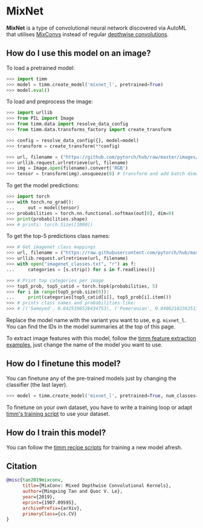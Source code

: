 # MixNet

**MixNet** is a type of convolutional neural network discovered via AutoML that utilises [MixConvs](https://paperswithcode.com/method/mixconv) instead of regular [depthwise convolutions](https://paperswithcode.com/method/depthwise-convolution).

## How do I use this model on an image?

To load a pretrained model:

```py
>>> import timm
>>> model = timm.create_model('mixnet_l', pretrained=True)
>>> model.eval()
```

To load and preprocess the image:

```py 
>>> import urllib
>>> from PIL import Image
>>> from timm.data import resolve_data_config
>>> from timm.data.transforms_factory import create_transform

>>> config = resolve_data_config({}, model=model)
>>> transform = create_transform(**config)

>>> url, filename = ("https://github.com/pytorch/hub/raw/master/images/dog.jpg", "dog.jpg")
>>> urllib.request.urlretrieve(url, filename)
>>> img = Image.open(filename).convert('RGB')
>>> tensor = transform(img).unsqueeze(0) # transform and add batch dimension
```

To get the model predictions:

```py
>>> import torch
>>> with torch.no_grad():
...     out = model(tensor)
>>> probabilities = torch.nn.functional.softmax(out[0], dim=0)
>>> print(probabilities.shape)
>>> # prints: torch.Size([1000])
```

To get the top-5 predictions class names:

```py
>>> # Get imagenet class mappings
>>> url, filename = ("https://raw.githubusercontent.com/pytorch/hub/master/imagenet_classes.txt", "imagenet_classes.txt")
>>> urllib.request.urlretrieve(url, filename) 
>>> with open("imagenet_classes.txt", "r") as f:
...     categories = [s.strip() for s in f.readlines()]

>>> # Print top categories per image
>>> top5_prob, top5_catid = torch.topk(probabilities, 5)
>>> for i in range(top5_prob.size(0)):
...     print(categories[top5_catid[i]], top5_prob[i].item())
>>> # prints class names and probabilities like:
>>> # [('Samoyed', 0.6425196528434753), ('Pomeranian', 0.04062102362513542), ('keeshond', 0.03186424449086189), ('white wolf', 0.01739676296710968), ('Eskimo dog', 0.011717947199940681)]
```

Replace the model name with the variant you want to use, e.g. `mixnet_l`. You can find the IDs in the model summaries at the top of this page.

To extract image features with this model, follow the [timm feature extraction examples](https://rwightman.github.io/pytorch-image-models/feature_extraction/), just change the name of the model you want to use.

## How do I finetune this model?

You can finetune any of the pre-trained models just by changing the classifier (the last layer).

```py
>>> model = timm.create_model('mixnet_l', pretrained=True, num_classes=NUM_FINETUNE_CLASSES)
```
To finetune on your own dataset, you have to write a training loop or adapt [timm's training
script](https://github.com/rwightman/pytorch-image-models/blob/master/train.py) to use your dataset.

## How do I train this model?

You can follow the [timm recipe scripts](https://rwightman.github.io/pytorch-image-models/scripts/) for training a new model afresh.

## Citation

```BibTeX
@misc{tan2019mixconv,
      title={MixConv: Mixed Depthwise Convolutional Kernels}, 
      author={Mingxing Tan and Quoc V. Le},
      year={2019},
      eprint={1907.09595},
      archivePrefix={arXiv},
      primaryClass={cs.CV}
}
```

<!--
Type: model-index
Collections:
- Name: MixNet
  Paper:
    Title: 'MixConv: Mixed Depthwise Convolutional Kernels'
    URL: https://paperswithcode.com/paper/mixnet-mixed-depthwise-convolutional-kernels
Models:
- Name: mixnet_l
  In Collection: MixNet
  Metadata:
    FLOPs: 738671316
    Parameters: 7330000
    File Size: 29608232
    Architecture:
    - Batch Normalization
    - Dense Connections
    - Dropout
    - Global Average Pooling
    - Grouped Convolution
    - MixConv
    - Squeeze-and-Excitation Block
    - Swish
    Tasks:
    - Image Classification
    Training Techniques:
    - MNAS
    Training Data:
    - ImageNet
    ID: mixnet_l
    Crop Pct: '0.875'
    Image Size: '224'
    Interpolation: bicubic
  Code: https://github.com/rwightman/pytorch-image-models/blob/9a25fdf3ad0414b4d66da443fe60ae0aa14edc84/timm/models/efficientnet.py#L1669
  Weights: https://github.com/rwightman/pytorch-image-models/releases/download/v0.1-weights/mixnet_l-5a9a2ed8.pth
  Results:
  - Task: Image Classification
    Dataset: ImageNet
    Metrics:
      Top 1 Accuracy: 78.98%
      Top 5 Accuracy: 94.18%
- Name: mixnet_m
  In Collection: MixNet
  Metadata:
    FLOPs: 454543374
    Parameters: 5010000
    File Size: 20298347
    Architecture:
    - Batch Normalization
    - Dense Connections
    - Dropout
    - Global Average Pooling
    - Grouped Convolution
    - MixConv
    - Squeeze-and-Excitation Block
    - Swish
    Tasks:
    - Image Classification
    Training Techniques:
    - MNAS
    Training Data:
    - ImageNet
    ID: mixnet_m
    Crop Pct: '0.875'
    Image Size: '224'
    Interpolation: bicubic
  Code: https://github.com/rwightman/pytorch-image-models/blob/9a25fdf3ad0414b4d66da443fe60ae0aa14edc84/timm/models/efficientnet.py#L1660
  Weights: https://github.com/rwightman/pytorch-image-models/releases/download/v0.1-weights/mixnet_m-4647fc68.pth
  Results:
  - Task: Image Classification
    Dataset: ImageNet
    Metrics:
      Top 1 Accuracy: 77.27%
      Top 5 Accuracy: 93.42%
- Name: mixnet_s
  In Collection: MixNet
  Metadata:
    FLOPs: 321264910
    Parameters: 4130000
    File Size: 16727982
    Architecture:
    - Batch Normalization
    - Dense Connections
    - Dropout
    - Global Average Pooling
    - Grouped Convolution
    - MixConv
    - Squeeze-and-Excitation Block
    - Swish
    Tasks:
    - Image Classification
    Training Techniques:
    - MNAS
    Training Data:
    - ImageNet
    ID: mixnet_s
    Crop Pct: '0.875'
    Image Size: '224'
    Interpolation: bicubic
  Code: https://github.com/rwightman/pytorch-image-models/blob/9a25fdf3ad0414b4d66da443fe60ae0aa14edc84/timm/models/efficientnet.py#L1651
  Weights: https://github.com/rwightman/pytorch-image-models/releases/download/v0.1-weights/mixnet_s-a907afbc.pth
  Results:
  - Task: Image Classification
    Dataset: ImageNet
    Metrics:
      Top 1 Accuracy: 75.99%
      Top 5 Accuracy: 92.79%
- Name: mixnet_xl
  In Collection: MixNet
  Metadata:
    FLOPs: 1195880424
    Parameters: 11900000
    File Size: 48001170
    Architecture:
    - Batch Normalization
    - Dense Connections
    - Dropout
    - Global Average Pooling
    - Grouped Convolution
    - MixConv
    - Squeeze-and-Excitation Block
    - Swish
    Tasks:
    - Image Classification
    Training Techniques:
    - MNAS
    Training Data:
    - ImageNet
    ID: mixnet_xl
    Crop Pct: '0.875'
    Image Size: '224'
    Interpolation: bicubic
  Code: https://github.com/rwightman/pytorch-image-models/blob/9a25fdf3ad0414b4d66da443fe60ae0aa14edc84/timm/models/efficientnet.py#L1678
  Weights: https://github.com/rwightman/pytorch-image-models/releases/download/v0.1-weights/mixnet_xl_ra-aac3c00c.pth
  Results:
  - Task: Image Classification
    Dataset: ImageNet
    Metrics:
      Top 1 Accuracy: 80.47%
      Top 5 Accuracy: 94.93%
-->